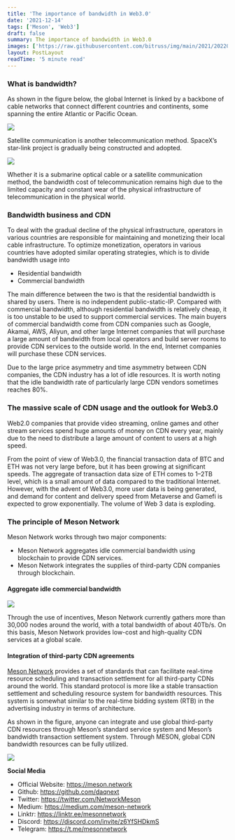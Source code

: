 ```yaml
---
title: 'The importance of bandwidth in Web3.0'
date: '2021-12-14'
tags: ['Meson', 'Web3']
draft: false
summary: The importance of bandwidth in Web3.0
images: ['https://raw.githubusercontent.com/bitruss/img/main/2021/202205271258645.png']
layout: PostLayout
readTime: '5 minute read'
---
```


### What is bandwidth?

As shown in the figure below, the global Internet is linked by a backbone of cable networks that connect different countries and continents, some spanning the entire Atlantic or Pacific Ocean.

![](https://raw.githubusercontent.com/bitruss/img/main/2021/202205271258645.png)

Satellite communication is another telecommunication method. SpaceX’s star-link project is gradually being constructed and adopted.

![](https://raw.githubusercontent.com/bitruss/img/main/2021/202205271258414.png)

Whether it is a submarine optical cable or a satellite communication method, the bandwidth cost of telecommunication remains high due to the limited capacity and constant wear of the physical infrastructure of telecommunication in the physical world.

### Bandwidth business and CDN

To deal with the gradual decline of the physical infrastructure, operators in various countries are responsible for maintaining and monetizing their local cable infrastructure. To optimize monetization, operators in various countries have adopted similar operating strategies, which is to divide bandwidth usage into

- Residential bandwidth
- Commercial bandwidth

The main difference between the two is that the residential bandwidth is shared by users. There is no independent public-static-IP. Compared with commercial bandwidth, although residential bandwidth is relatively cheap, it is too unstable to be used to support commercial services. The main buyers of commercial bandwidth come from CDN companies such as Google, Akamai, AWS, Aliyun, and other large Internet companies that will purchase a large amount of bandwidth from local operators and build server rooms to provide CDN services to the outside world. In the end, Internet companies will purchase these CDN services.

Due to the large price asymmetry and time asymmetry between CDN companies, the CDN industry has a lot of idle resources. It is worth noting that the idle bandwidth rate of particularly large CDN vendors sometimes reaches 80%.

### The massive scale of CDN usage and the outlook for Web3.0

Web2.0 companies that provide video streaming, online games and other stream services spend huge amounts of money on CDN every year, mainly due to the need to distribute a large amount of content to users at a high speed.

From the point of view of Web3.0, the financial transaction data of BTC and ETH was not very large before, but it has been growing at significant speeds. The aggregate of transaction data size of ETH comes to 1–2TB level, which is a small amount of data compared to the traditional Internet. However, with the advent of Web3.0, more user data is being generated, and demand for content and delivery speed from Metaverse and Gamefi is expected to grow exponentially. The volume of Web 3 data is exploding.

### The principle of Meson Network

Meson Network works through two major components:

- Meson Network aggregates idle commercial bandwidth using blockchain to provide CDN services.
- Meson Network integrates the supplies of third-party CDN companies through blockchain.

#### Aggregate idle commercial bandwidth

![](https://raw.githubusercontent.com/bitruss/img/main/2021/202205271300765.png)

Through the use of incentives, Meson Network currently gathers more than 30,000 nodes around the world, with a total bandwidth of about 40Tb/s. On this basis, Meson Network provides low-cost and high-quality CDN services at a global scale.

#### Integration of third-party CDN agreements

[Meson Network](https://meson.network/) provides a set of standards that can facilitate real-time resource scheduling and transaction settlement for all third-party CDNs around the world. This standard protocol is more like a stable transaction settlement and scheduling resource system for bandwidth resources. This system is somewhat similar to the real-time bidding system (RTB) in the advertising industry in terms of architecture.

As shown in the figure, anyone can integrate and use global third-party CDN resources through Meson’s standard service system and Meson’s bandwidth transaction settlement system. Through MESON, global CDN bandwidth resources can be fully utilized.

![](https://raw.githubusercontent.com/bitruss/img/main/2021/202205271301195.png)

**Social Media**

- Official Website: https://meson.network
- Github: https://github.com/daqnext
- Twitter: https://twitter.com/NetworkMeson
- Medium: https://medium.com/meson-network
- Linktr: https://linktr.ee/mesonnetwork
- Discord: https://discord.com/invite/z6YfSHDkmS
- Telegram: https://t.me/mesonnetwork
